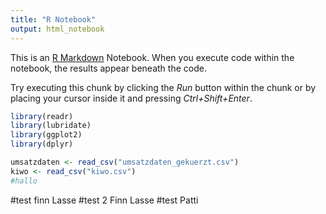 ```yaml
---
title: "R Notebook"
output: html_notebook
---
```


This is an [R Markdown](http://rmarkdown.rstudio.com) Notebook. When you execute code within the notebook, the results appear beneath the code. 

Try executing this chunk by clicking the *Run* button within the chunk or by placing your cursor inside it and pressing *Ctrl+Shift+Enter*. 


```r
library(readr)
library(lubridate)
library(ggplot2)
library(dplyr)

umsatzdaten <- read_csv("umsatzdaten_gekuerzt.csv")
kiwo <- read_csv("kiwo.csv")
#hallo
```

#test finn Lasse
#test 2 Finn Lasse
#test Patti
